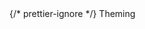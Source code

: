 <div style={{ float: "left", display: "table-column", width: "20%" }}>
  {/* prettier-ignore */}
  <span
    style={{
      background: "#FFF3F9",
      color: "#FD678B",
      borderRadius: "10px",
      fontSize: ".8em",
      padding: "2px 10px",
      display: "inline-block",
      fontWeight: "500",
      letterSpacing: ".5px",
      whiteSpace: "nowrap",
    }}
  >Theming</span>
</div>
